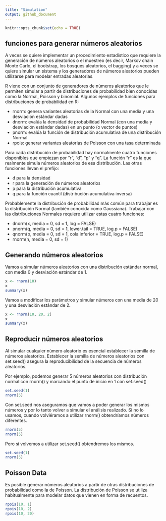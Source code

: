 ```yaml
---
title: "Simulation"
output: github_document
---
```


```r
knitr::opts_chunk$set(echo = TRUE)
```

## funciones para generar números aleatorios
A veces se quiere implementar un procedimiento estadístico que requiere la generación de números aleatorios o el muestreo (es decir, Markov chain Monte Carlo, el bootstrap, los bosques aleatorios, el bagging) y a veces se quiere simular un sistema y los generadores de números aleatorios pueden utilizarse para modelar entradas aleatorias.

R viene con un conjunto de generadores de números aleatorios que le permiten simular a partir de distribuciones de probabilidad bien conocidas como la Normal, Poisson y binomial. Algunos ejemplos de funciones para distribuciones de probabilidad en R:

- rnorm: genera variantes aleatorias de la Normal con una media y una desviación estándar dadas
- dnorm: evalúa la densidad de probabilidad Normal (con una media y desviación estándar dadas) en un punto (o vector de puntos)
- pnorm: evalúa la función de distribución acumulativa de una distribución Normal
- rpois: generar variantes aleatorias de Poisson con una tasa determinada

Para cada distribución de probabilidad hay normalmente cuatro funciones disponibles que empiezan por "r", "d", "p" y "q". La función "r" es la que realmente simula números aleatorios de esa distribución. Las otras funciones llevan el prefijo:

- d para la densidad
- r para la generación de números aleatorios
- p para la distribución acumulativa
- q para la función cuantil (distribución acumulativa inversa)

Probablemente la distribución de probabilidad más común para trabajar es la distribución Normal (también conocida como Gaussiana). Trabajar con las distribuciones Normales requiere utilizar estas cuatro funciones:

- dnorm(x, media = 0, sd = 1, log = FALSE)
- pnorm(q, media = 0, sd = 1, lower.tail = TRUE, log.p = FALSE)
- qnorm(p, media = 0, sd = 1, cola inferior = TRUE, log.p = FALSE)
- rnorm(n, media = 0, sd = 1)

## Generando números aleatorios
Vamos a simular números aleatorios con una distribución estándar normal, con media 0 y desviación estándar de 1.
```r
x <- rnorm(10)
x
summary(x)
```

Vamos a modificar los parámetros y simular números con una media de 20 y una desviación estándar de 2.
```r
x <- rnorm(10, 20, 2)
x
summary(x)
```

## Reproducir números aleatorios
Al simular cualquier número aleatorio es esencial establecer la semilla de números aleatorios. Establecer la semilla de números aleatorios con set.seed() asegura la reproducibilidad de la secuencia de números aleatorios.

Por ejemplo, podemos generar 5 números aleatorios con distribución normal con rnorm() y marcando el punto de inicio en 1 con set.seed()
```r
set.seed(1)
rnorm(5)
```

Con set.seed nos aseguramos que vamos a poder generar los mismos números y por lo tanto volver a simular el análisis realizado. Si no lo usamos, cuando volviéramos a utilizar rnorm() obtendríamos números diferentes.
```r
rnorm(5)
rnorm(5)
```

Pero si volvemos a utilizar set.seed() obtendremos los mismos.
```r
set.seed(1)
rnorm(5)
```

## Poisson Data
Es posible generar números aleatorios a partir de otras distribuciones de probabilidad como la de Poisson. La distribución de Poisson se utiliza habitualmente para modelar datos que vienen en forma de recuentos.
```r
rpois(10, 1)
rpois(10, 2)
rpois(10, 20)
```